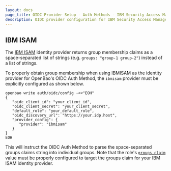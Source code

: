 ```yaml
---
layout: docs
page_title: OIDC Provider Setup - Auth Methods - IBM Security Access Manager (ISAM)
description: OIDC provider configuration for IBM Security Access Manager (recently renamed to IBM Security Verify Access)
---
```


## IBM ISAM

The [IBM ISAM](https://www.ibm.com/de-de/products/verify-access) identity provider
returns group membership claims as a space-separated list of strings (e.g.
`groups: "group-1 group-2"`) instead of a list of strings.

To properly obtain group membership when using IBMISAM as the identity provider for
OpenBao's OIDC Auth Method, the `ibmisam` provider must be explicitly configured as
shown below.

```shell
openbao write auth/oidc/config -<<"EOH"
{
   "oidc_client_id": "your_client_id",
   "oidc_client_secret": "your_client_secret",
   "default_role": "your_default_role",
   "oidc_discovery_url": "https://your.idp.host",
   "provider_config": {
      "provider": "ibmisam"
   }
}
EOH
```

This will instruct the OIDC Auth Method to parse the space-separated groups claims string
into individual groups. Note that the role's [`groups_claim`](/vault/api-docs/auth/jwt#groups_claim)
value must be properly configured to target the groups claim for your IBM ISAM identity
provider.
